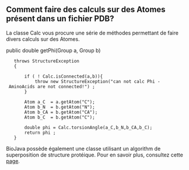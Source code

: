 == Comment faire des calculs sur des Atomes présent dans un fichier PDB? ==

La classe Calc vous procure une s&eacute;rie de m&eacute;thodes permettant de faire divers calculs sur des Atomes.

<java>
public  double getPhi(Group a, Group b)
    throws StructureException
    {
        
        if ( ! Calc.isConnected(a,b)){
            throw new StructureException("can not calc Phi - AminoAcids are not connected!") ;
        } 
        
        Atom a_C  = a.getAtom("C");
        Atom b_N  = b.getAtom("N");
        Atom b_CA = b.getAtom("CA");
        Atom b_C  = b.getAtom("C");
        
        double phi = Calc.torsionAngle(a_C,b_N,b_CA,b_C);
        return phi ;
    }
</java>

BioJava possède également une classe utilisant un algorithm de superposition de structure protéique. Pour en savoir plus, consultez cette [[BioJava:CookbookFrench:PDB:Align | page]].